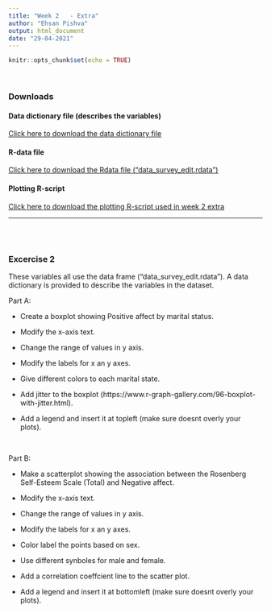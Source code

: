 ```yaml
---
title: "Week 2   - Extra"
author: "Ehsan Pishva"
output: html_document
date: "29-04-2021"
---
```


```r
knitr::opts_chunk$set(echo = TRUE)

```

<br>

### **Downloads**
#### Data dictionary file (describes the variables)
[Click here to download the data dictionary file](https://www.dropbox.com/s/2xwqrk6dypbx4d0/data_survey.pdf?dl=0)


#### R-data file
[Click here to download the Rdata file ("data_survey_edit.rdata")](https://www.dropbox.com/s/x4a0m9easgkynsl/data_survey_edit.rdata?dl=0)


#### Plotting R-script
[Click here to download the plotting R-script used in week 2 extra](https://www.dropbox.com/s/odm0gwktv82u3ve/Week2%20Extra.R?dl=0)

---
<br>
<br>

### Excercise 2

These variables all use the  data frame ("data_survey_edit.rdata"). A data dictionary is provided to describe the variables in the dataset. 

Part A:

  - Create a boxplot showing Positive affect by marital status.
	
  - Modify the x-axis text.
	
  - Change the range of values in y axis.
	
  - Modify the labels for x an y axes.
	
  - Give different colors to each marital state.
	
  - Add jitter to the boxplot (https://www.r-graph-gallery.com/96-boxplot-with-jitter.html).
	
  - Add a legend and insert it at topleft (make sure doesnt overly your plots).
	
<br>

Part B:

  - Make a scatterplot showing the association between the Rosenberg Self-Esteem Scale (Total) and Negative affect.
	
  - Modify the x-axis text.
	
  - Change the range of values in y axis.
	
  - Modify the labels for x an y axes.
	
  - Color label the points based on sex.
	
  - Use different synboles for male and female.
	
  - Add a correlation coeffcient line to the scatter plot.
	
  - Add a legend and insert it at bottomleft (make sure doesnt overly your plots).
	


